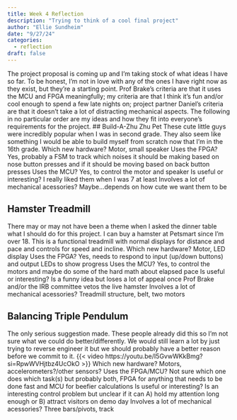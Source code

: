 ```yaml
---
title: Week 4 Reflection
description: "Trying to think of a cool final project"
author: "Ellie Sundheim"
date: "9/27/24"
categories:
  - reflection
draft: false
---
```

The project proposal is coming up and I'm taking stock of what ideas I have so far. To be honest, I'm not in love with any of the ones I have right now as they exist, but they're a starting point. Prof Brake's criteria are that it uses the MCU and FPGA meaningfully; my criteria are that I think it's fun and/or cool enough to spend a few late nights on; project partner Daniel's criteria are that it doesn't take a lot of distracting mechanical aspects. The following in no particular order are my ideas and how they fit into everyone's requirements for the project.
## Build-A-Zhu Zhu Pet
These cute little guys were incredibly popular when I was in second grade. They also seem like something I would be able to build myself from scratch now that I'm in the 16th grade.
Which new hardware? Motor, small speaker
Uses the FPGA? Yes, probably a FSM to track which noises it should be making based on nose button presses and if it should be moving based on back button presses
Uses the MCU? Yes, to control the motor and speaker
Is useful or interesting? I really liked them when I was 7 at least
Involves a lot of mechanical acessories? Maybe...depends on how cute we want them to be

## Hamster Treadmill
There may or may not have been a theme when I asked the dinner table what I should do for this project. I can buy a hamster at Petsmart since I'm over 18. This is a functional treadmill with normal displays for distance and pace and controls for speed and incline.
Which new hardware? Motor, LED display
Uses the FPGA? Yes, needs to respond to input (up/down buttons) and output LEDs to show progress
Uses the MCU? Yes, to control the motors and maybe do some of the hard math about elapsed pace
Is useful or interesting? Is a funny idea but loses a lot of appeal once Prof Brake and/or the IRB committee vetos the live hamster
Involves a lot of mechanical acessories? Treadmill structure, belt, two motors

## Balancing Triple Pendulum
The only serious suggestion made. These people already did this so I'm not sure what we could do better/differently. We would still learn a lot by just trying to reverse engineer it but we should probably have a better reason before we commit to it.
{{< video https://youtu.be/I5GvwWKkBmg?si=RpwWVHjtbz4UcOkO >}}
Which new hardware? Motors, accelerometers?/other sensors?
Uses the FPGA/MCU? Not sure which one does which task(s) but probably both, FPGA for anything that needs to be done fast and MCU for beefier calculations
Is useful or interesting? Is an interesting control problem but unclear if it can A) hold my attention long enough or B) attract visitors on demo day
Involves a lot of mechanical acessories? Three bars/pivots, track